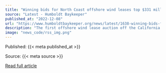 ```yaml
---
title: "Winning bids for North Coast offshore wind leases top $331 million"
source: "Latest - Humboldt Baykeeper"
published_at: "2022-12-08"
url: "https://www.humboldtbaykeeper.org/news/latest/1638-winning-bids-for-north-coast-offshore-wind-leases-top-331-million"
description: "The first offshore wind lease auction off the California coast has come to a close and the winners of the leases have been announced.The U.S. Department of the Interior announced the two leases in the Humboldt wind energy area, 21 miles off the coast of Humboldt Bay, were awarded to RWE Offshore Wind Holdings — 63,338 acres for $157.7 million — and California North Floating — 69,031 for $173.8 million — just before noon on Wednesday.The five leases, including three roughly 80,000-acre apiece leases off Morro Bay, garnered $757.1 million for 373,268 acres capable of generating 4.6 gigawatts of energy, or enough power for 1.5 million homes. The winning bids off the coast of Morro Bay were from Equinor Wind US ($130 million), Central California Offshore Wind ($150.3 million), and Invenergy California Offshore ($145.3 million).The lease sale is a significant milestone in meeting the state and nation’s goals to address the climate crisis. Wind energy is expected to complement solar energy, which is plentiful during the day while wind speeds are stronger when the sun goes down.Humboldt County doesn’t have the transmission infrastructure in place to develop a large offshore wind farm right away, so developers are expected to start with a smaller community-scale project.&nbsp;Read More"
image: "news_code/rss_img.png"
---
```



  Published: {{< meta published_at >}}
  

  Source: {{< meta source >}}
  

  [Read full article]({{< meta url >}})
  

